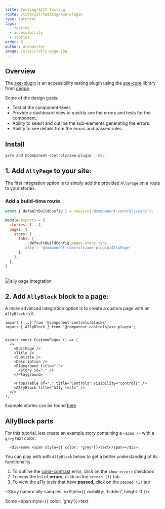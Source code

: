 ```yaml
---
title: Testing/A11Y Testing
route: /tutorial/testing/axe-plugin
type: tutorial
tags:
  - testing
  - accessibility
  - stories
order: 2
author: atanasster
image: /static/ally-page.jpg
---
```


## Overview

The [axe-plugin](https://github.com/ccontrols/component-controls/tree/master/plugins/axe-plugin) is an accessibility testing plugin using the [axe-core](https://github.com/dequelabs/axe-core) library from [deque](https://www.deque.com/axe/)

Some of the design goals:

-   Test at the component-level.
-   Provide a dashboard view to quickly see the errors and tests for the component.
-   Ability to select and outline the sub-elements generating the errors.
-   Ability to see details from the errors and passed rules.

## Install

```sh
yarn add @component-controls/axe-plugin --dev
```

## 1. Add `AllyPage` to your site:

The first integration option is to simply add the provided `AllyPage` on a route to your stories.

### Add a build-time route

```js:title=.config/buildtime.js
const { defaultBuildConfig } = require('@component-controls/core');

module.exports = {
  stories: [...],
  pages: {
    story: {
      tabs: {
        ...defaultBuildConfig.pages.story.tabs, 
        'ally': '@component-controls/axe-plugin/AllyPage'
      },
    },  
  },
}  
```
<br />

<img alt="ally page integration" title="ally page" src={allyPageImg} />

<br />

## 2. Add `AllyBlock` block to a page:

A more advanced integration option is to create a custom page with an `AllyBlock` in it.

```
import {...} from '@component-controls/blocks';
import { AllyBlock } from '@component-controls/axe-plugin';


export const CustomePage= () => (
  <>
    <EditPage />
    <Title />
    <Subtitle />
    <Description />
    <Playground title=".">
      <Story id="." />
    </Playground>

    <PropsTable of="." title="Controls" visibility="controls" />
    <AllyBlock title="A11y tests" />
  </>
);
```

Example stories can be found [here](https://component-controls.com/api/plugins-allyblock--overview)

## AllyBlock parts

For this tutorial, lets create an example story containing a `<span />` with a `grey` text color:

```
  <div>some <span style={{ color: 'grey'}}>text</span></div>
```

You can play with with `AllyBlock` below to get a better understanding of its functionality

1. To outline the [color-contrast](https://dequeuniversity.com/rules/axe/3.5/color-contrast?application=axeAPI) error, click on the `show errors` checkbox
2. To view the list of **errors**, click on the `errors (1)` tab
3. To view the a11y tests that have **passed**, click on the `passed (1)` tab

<AllyBlock name="ally-samples" />

  <Story name='ally-samples' sxStyle={{ visibility: 'hidden', height: 0 }}>
    <div>
      Some <span style={{ color: 'grey'}}>text</span>
    </div>
  </Story>
